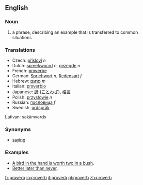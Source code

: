 ==English==
===Noun===
# a phrase, describing an example that is transferred to common situations

===Translations===
*Czech: [[přísloví]] ''n''
*Dutch: [[spreekwoord]] ''n'', [[gezegde]] ''n''
*French: [[proverbe]]
*German: [[Sprichwort]] ''n'', [[Redensart]] ''f''
*Hebrew: [[פתגם]] ''m''
*Italian: [[proverbio]]
*Japanese: [[諺]] ([[ことわざ]]), [[格言]]
*Polish: [[przysłowie]] ''n''
*Russian: [[пословица]] ''f''
*Swedish: [[ordspråk]] {{n}}
Lativan: sakãmvards

===Synonyms===
*[[saying]]

===Examples===
* [[A bird in the hand is worth two in a bush]].
* [[Better later than never]].

[[fr:proverb]]
[[io:proverb]]
[[it:proverb]]
[[pl:proverb]]
[[zh:proverb]]